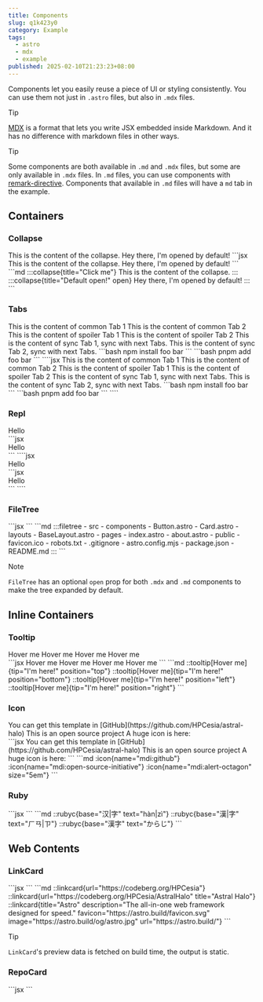 ```yaml
---
title: Components
slug: q1k423y0
category: Example
tags:
  - astro
  - mdx
  - example
published: 2025-02-10T21:23:23+08:00
---
```



Components let you easily reuse a piece of UI or styling consistently. You can use them not just in `.astro` files, but also in `.mdx` files.

> [!TIP]
> [MDX](https://mdxjs.com/) is a format that lets you write JSX embedded inside Markdown.
> And it has no difference with markdown files in other ways.

> [!TIP]
> Some components are both available in `.md` and `.mdx` files, but some are only available in `.mdx` files.
> In `.md` files, you can use components with [remark-directive](https://github.com/remarkjs/remark-directive).
> Components that available in `.md` files will have a `md` tab in the example.

## Containers

### Collapse

<Repl>
  <Collapse title="Click me">This is the content of the collapse.</Collapse>
  <Collapse title="Default open!" open>
    Hey there, I'm opened by default!
  </Collapse>
  <Fragment slot="desc">
  <Tabs>
    <TabItem label="mdx" active>
      ```jsx
      <Collapse title="Click me">This is the content of the collapse.</Collapse>
      <Collapse title="Default open!" open>
        Hey there, I'm opened by default!
      </Collapse>
      ```
    </TabItem>
    <TabItem label="md">
      ```md
      :::collapse{title="Click me"}
      This is the content of the collapse.
      :::
      :::collapse{title="Default open!" open}
      Hey there, I'm opened by default!
      :::
      ```
    </TabItem>
  </Tabs>
  </Fragment>
</Repl>

### Tabs

<Repl>
  <Tabs>
    <TabItem label="Foo">This is the content of common Tab 1</TabItem>
    <TabItem label="Bar" active>
      This is the content of common Tab 2
    </TabItem>
  </Tabs>
  <Tabs>
    <TabItem label="Lorem">This is the content of spoiler Tab 1</TabItem>
    <TabItem label="Ipsum">This is the content of spoiler Tab 2</TabItem>
  </Tabs>
  <Tabs syncKey="test-tabs-sync">
    <TabItem label="Tab 1" active>
      This is the content of sync Tab 1, sync with next Tabs.
    </TabItem>
    <TabItem label="Tab 2">This is the content of sync Tab 2, sync with next Tabs.</TabItem>
  </Tabs>
  <Tabs syncKey="test-tabs-sync">
    <TabItem label="NPM" active>
      ```bash
      npm install foo bar
      ```
    </TabItem>
    <TabItem label="PNPM">
      ```bash
      pnpm add foo bar
      ```
    </TabItem>
  </Tabs>
  <Fragment slot="desc">
    ````jsx
    <Tabs>
      <TabItem label="Foo">This is the content of common Tab 1</TabItem>
      <TabItem label="Bar" active>
        This is the content of common Tab 2
      </TabItem>
    </Tabs>
    <Tabs>
      <TabItem label="Lorem">This is the content of spoiler Tab 1</TabItem>
      <TabItem label="Ipsum">This is the content of spoiler Tab 2</TabItem>
    </Tabs>
    <Tabs syncKey="test-tabs-sync">
      <TabItem label="Tab 1" active>
        This is the content of sync Tab 1, sync with next Tabs.
      </TabItem>
      <TabItem label="Tab 2">This is the content of sync Tab 2, sync with next Tabs.</TabItem>
    </Tabs>
    <Tabs syncKey="test-tabs-sync">
      <TabItem label="NPM" active>
        ```bash
        npm install foo bar
        ```
      </TabItem>
      <TabItem label="PNPM">
        ```bash
        pnpm add foo bar
        ```
      </TabItem>
    </Tabs>
    ````
  </Fragment>
</Repl>

### Repl

<Repl>
  <Repl>
    <div>Hello</div>
    <Fragment slot="desc">
      ```jsx
      <div>Hello</div>
      ```
    </Fragment>
  </Repl>
  <Fragment slot="desc">
    ````jsx
    <Repl>
      <div class="text-center">Hello</div>
      <Fragment slot="desc">
        ```jsx
        <div class="text-center">Hello</div>
        ```
      </Fragment>
    </Repl>
    ````
  </Fragment>
</Repl>

### FileTree

<Repl>
  <FileTree
    files={[
      {
        name: "src",
        children: [
          { name: "components", children: ["Button.astro", "Card.astro"] },
          { name: "layouts", children: ["BaseLayout.astro"] },
          { name: "pages", children: ["index.astro", "about.astro"] },
        ],
      },
      { name: "public", children: ["favicon.ico", "robots.txt"] },
      ".gitignore",
      "astro.config.mjs",
      "package.json",
      "README.md",
    ]}
  />
  <Fragment slot="desc">
    <Tabs>
      <TabItem label="mdx" active>
        ```jsx
        <FileTree
          files={[
            {
              name: "src",
              children: [
                { name: "components", children: ["Button.astro", "Card.astro"] },
                { name: "layouts", children: ["BaseLayout.astro"] },
                { name: "pages", children: ["index.astro", "about.astro"] },
              ],
            },
            { name: "public", children: ["favicon.ico", "robots.txt"] },
            ".gitignore",
            "astro.config.mjs",
            "package.json",
            "README.md",
          ]}
        />
        ```
      </TabItem>
      <TabItem label="md">
        ```md
        :::filetree
        - src
          - components
            - Button.astro
            - Card.astro
          - layouts
            - BaseLayout.astro
          - pages
            - index.astro
            - about.astro
        - public
          - favicon.ico
          - robots.txt
        - .gitignore
        - astro.config.mjs
        - package.json
        - README.md
        :::
        ```
      </TabItem>
    </Tabs>
  </Fragment>
</Repl>

> [!NOTE]
> `FileTree` has an optional `open` prop for both `.mdx` and `.md` components to make the tree expanded by default.

## Inline Containers

### Tooltip

<Repl>
  <div class="flex flex-col gap-2 w-fit mx-auto">
    <Tooltip tip="I'm here!" position="top">
      Hover me
    </Tooltip>
    <Tooltip tip="I'm here!" position="bottom">
      Hover me
    </Tooltip>
    <Tooltip tip="I'm here!" position="left">
      Hover me
    </Tooltip>
    <Tooltip tip="I'm here!" position="right">
      Hover me
    </Tooltip>
  </div>
  <Fragment slot="desc">
  <Tabs>
    <TabItem label="mdx" active>
      ```jsx
      <Tooltip tip="I'm here!" position="top">
        Hover me
      </Tooltip>
      <Tooltip tip="I'm here!" position="bottom">
        Hover me
      </Tooltip>
      <Tooltip tip="I'm here!" position="left">
        Hover me
      </Tooltip>
      <Tooltip tip="I'm here!" position="right">
        Hover me
      </Tooltip>
      ```
    </TabItem>
    <TabItem label="md">
      ```md
      ::tooltip[Hover me]{tip="I'm here!" position="top"}
      ::tooltip[Hover me]{tip="I'm here!" position="bottom"}
      ::tooltip[Hover me]{tip="I'm here!" position="left"}
      ::tooltip[Hover me]{tip="I'm here!" position="right"}
      ```
    </TabItem>
  </Tabs>
  </Fragment>
</Repl>

### Icon

<Repl>
  <div class="flex flex-col gap-2 w-fit mx-auto">
    <span>You can get this template in <Icon name="mdi:github" />[GitHub](https://github.com/HPCesia/astral-halo)</span>
    <span>This is an open source project <Icon name="mdi:open-source-initiative" /></span>
    <span>A huge icon is here: <Icon name="mdi:alert-octagon" size="5em" /></span>
  </div>
  <Fragment slot="desc">
  <Tabs>
    <TabItem label="mdx" active>
      ```jsx
      <span>You can get this template in <Icon name="mdi:github" />[GitHub](https://github.com/HPCesia/astral-halo)</span>
      <span>This is an open source project <Icon name="mdi:open-source-initiative" /></span>
      <span>A huge icon is here: <Icon name="mdi:alert-octagon" size="5em" /></span>
      ```
    </TabItem>
    <TabItem label="md">
      ```md
      :icon{name="mdi:github"}
      :icon{name="mdi:open-source-initiative"}
      :icon{name="mdi:alert-octagon" size="5em"}
      ```
    </TabItem>
  </Tabs>
  </Fragment>
</Repl>

### Ruby

<Repl>
  <div class="flex flex-col gap-2 w-fit mx-auto">
    <Ruby pairs={[{base: "汉", text: "hàn"}, {base: "字", text: "zì"}]} />
    <Ruby pairs={[["漢", "ㄏㄢ"], ["字", "ㄗ"]]} />
    <Ruby base="漢字" text="からじ" />
  </div>
  <Fragment slot="desc">
  <Tabs>
    <TabItem label="mdx" active>
      ```jsx
      <Ruby pairs={[{base: "汉", text: "hàn"}, {base: "字", text: "zì"}]} />
      <Ruby pairs={[["漢", "ㄏㄢ"], ["字", "ㄗ"]]} />
      <Ruby base="漢字" text="からじ" />
      ```
    </TabItem>
    <TabItem label="md">
      ```md
      ::rubyc{base="汉|字" text="hàn|zì"}
      ::rubyc{base="漢|字" text="ㄏㄢ|ㄗ"}
      ::rubyc{base="漢字" text="からじ"}
      ```
    </TabItem>
  </Tabs>
  </Fragment>
</Repl>

## Web Contents

### LinkCard

<Repl>
  <LinkCard url="https://codeberg.org/HPCesia" />
  <LinkCard
    url="https://codeberg.org/HPCesia/AstralHalo"
    title="Astral Halo"
  />
  <LinkCard
    title="Astro"
    description="The all-in-one web framework designed for speed."
    favicon = "https://astro.build/favicon.svg"
    image = "https://astro.build/og/astro.jpg"
    url="https://astro.build/"
  />
  <Fragment slot="desc">
    <Tabs>
      <TabItem label="mdx" active>
        ```jsx
        <LinkCard url="https://codeberg.org/HPCesia" />
        <LinkCard
          url="https://codeberg.org/HPCesia/AstralHalo"
          title="Astral Halo"
        />
        <LinkCard
          title="Astro"
          description="The all-in-one web framework designed for speed."
          favicon = "https://astro.build/favicon.svg"
          image = "https://astro.build/og/astro.jpg"
          url="https://astro.build/"
        />
        ```
      </TabItem>
      <TabItem label="md">
        ```md
        ::linkcard{url="https://codeberg.org/HPCesia"}
        ::linkcard{url="https://codeberg.org/HPCesia/AstralHalo" title="Astral Halo"}
        ::linkcard{title="Astro" description="The all-in-one web framework designed for speed." favicon="https://astro.build/favicon.svg" image="https://astro.build/og/astro.jpg" url="https://astro.build/"}
        ```
      </TabItem>
    </Tabs>
  </Fragment>
</Repl>

> [!TIP]
> `LinkCard`'s preview data is fetched on build time, the output is static.

### RepoCard

<Repl>
  <RepoCard repo="HPCesia/astral-halo" platform='github' />
  <RepoCard repo="HPCesia/AstralHalo" platform='forgejo' host='https://codeberg.org' icon='simple-icons:codeberg' />
  <RepoCard repo="gitea/awesome-gitea" platform='gitea' host='https://gitea.com' icon='simple-icons:gitea' />
  <Fragment slot="desc">
    ```jsx
    <RepoCard repo="HPCesia/astral-halo" platform='github' />
    <RepoCard repo="HPCesia/AstralHalo" platform='forgejo' host='https://codeberg.org' icon='simple-icons:codeberg' />
    <RepoCard repo="gitea/awesome-gitea" platform='gitea' host='https://gitea.com' icon='simple-icons:gitea' />
    ```
  </Fragment>
</Repl>
